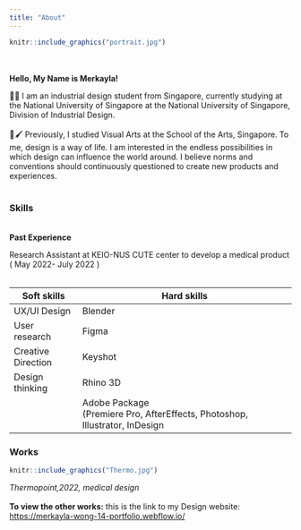 ```yaml
---
title: "About"
---
```


```r
knitr::include_graphics("portrait.jpg")
```

**\
\
Hello, My Name is Merkayla!**

👩‍🎨 I am an industrial design student from Singapore, currently studying at the National University of Singapore at the National University of Singapore, Division of Industrial Design.\
‍\
🎨🖌️ Previously, I studied Visual Arts at the School of the Arts, Singapore. To me, design is a way of life. I am interested in the endless possibilities in which design can influence the world around. I believe norms and conventions should continuously questioned to create new products and experiences.\
\

### Skills

**\
Past Experience**

Research Assistant at KEIO-NUS CUTE center to develop a medical product ( May 2022- July 2022 )\
\

+--------------------+---------------------------------------------------------------+
| Soft skills        | Hard skills                                                   |
+====================+===============================================================+
| UX/UI Design       | Blender                                                       |
+--------------------+---------------------------------------------------------------+
| User research      | Figma                                                         |
+--------------------+---------------------------------------------------------------+
| Creative Direction | Keyshot                                                       |
+--------------------+---------------------------------------------------------------+
| Design thinking    | Rhino 3D                                                      |
+--------------------+---------------------------------------------------------------+
|                    | Adobe Package\                                                |
|                    | (Premiere Pro, AfterEffects, Photoshop, Illustrator, InDesign |
+--------------------+---------------------------------------------------------------+

### Works

<div>

```r
knitr::include_graphics("Thermo.jpg")
```

</div>

*Thermopoint,2022, medical design*\
\
**To view the other works:** this is the link to my Design website: <https://merkayla-wong-14-portfolio.webflow.io/>
